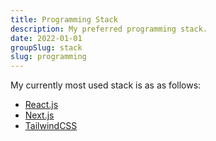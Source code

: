 ```yaml
---
title: Programming Stack
description: My preferred programming stack.
date: 2022-01-01
groupSlug: stack
slug: programming
---
```


My currently most used stack is as as follows:

-   [React.js](https://reactjs.org/)
-   [Next.js](https://nextjs.org/)
-   [TailwindCSS](https://tailwindcss.com/)
